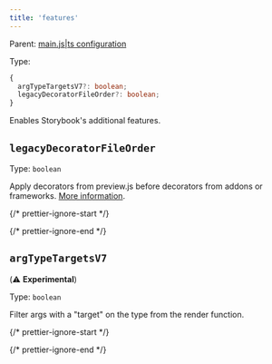```yaml
---
title: 'features'
---
```


Parent: [main.js|ts configuration](./main-config.md)

Type:

```ts
{
  argTypeTargetsV7?: boolean;
  legacyDecoratorFileOrder?: boolean;
}
```

Enables Storybook's additional features.

## `legacyDecoratorFileOrder`

Type: `boolean`

Apply decorators from preview.js before decorators from addons or frameworks. [More information](https://github.com/storybookjs/storybook/blob/next/MIGRATION.md#changed-decorator-order-between-previewjs-and-addonsframeworks).

{/* prettier-ignore-start */}

<CodeSnippets path="main-config-features-legacy-decorator-file-order.md" />

{/* prettier-ignore-end */}

## `argTypeTargetsV7`

(⚠️ **Experimental**)

Type: `boolean`

Filter args with a "target" on the type from the render function.

{/* prettier-ignore-start */}

<CodeSnippets path="main-config-features-arg-type-targets-v7.md" />

{/* prettier-ignore-end */}
